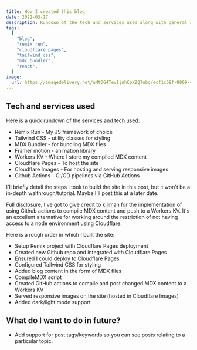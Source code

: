 ```yaml
---
title: How I created this blog
date: 2022-03-17
description: Rundown of the tech and services used along with general steps taken.
tags:
  [
    "blog",
    "remix run",
    "cloudflare pages",
    "tailwind css",
    "mdx bundler",
    "react",
  ]
image:
  url: https://imagedelivery.net/aMtDG4Tev1jnhCpXZQ7ubg/ecf1c69f-8009-4589-430c-de81537dca00
---
```


## Tech and services used

Here is a quick rundown of the services and tech used:

- Remix Run - My JS framework of choice
- Tailwind CSS - utility classes for styling
- MDX Bundler - for bundling MDX files
- Framer motion - animation library
- Workers KV - Where I store my compiled MDX content
- Cloudflare Pages - To host the site
- Cloudflare Images - For hosting and serving responsive images
- Github Actions - CI/CD pipelines via GitHub Actions

I'll briefly detail the steps I took to build the site in this post, but it won't be a in-depth walthrough/tutorial. Maybe I'll post this at a later date.

Full disclosure, I've got to give credit to [kiliman](https://github.com/kiliman/kiliman-dev/blob/main/scripts/mdx/compile-mdx.mjs) for the implementation of using Github actions to compile MDX content and push to a Workers KV. It's an excellent alternative for working around the restriction of not having access to a node environment using Cloudflare.

Here is a rough order in which I built the site:

- Setup Remix project with Cloudflare Pages deployment
- Created new Github repo and integrated with Cloudflare Pages
- Ensured I could deploy to Cloudflare Pages
- Configured Tailwind CSS for styling
- Added blog content in the form of MDX files
- CompileMDX script
- Created GitHub actions to compile and post changed MDX content to a Workers KV
- Served responsive images on the site (hosted in Cloudflare Images)
- Added dark/light mode support

## What do I want to do in future?

- Add support for post tags/keywords so you can see posts relating to a particular topic.
